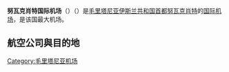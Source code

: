 {{noteTA
|1=zh-cn:努瓦克肖特; zh-tw:諾克少; 
}}
{{Infobox Airport 
| airport_name = <center>努瓦克肖特国际机场<br><small>{{rtl-lang|ar|مطار نواكشوط الدولي}}</small></center>
| IATA         = NKC
| ICAO         = GQNN
| type         = [[民用航空|民用]]
| owner        = 
| operator     = 
| city         = [[毛里塔尼亚|毛里塔尼亚]][[努瓦克肖特|努瓦克肖特]]
| location     = 努瓦克肖特
| elevation    = 2米
| coordinates  = {{Coord|18|05|52.28|N|15|56|52.64|W|type:airport|display=inline,title}}
| website      = 
| metric-elev  = 
| metric-rwy   = 
| r1-number    = 05/23
| r1-length-f  = 11,159
| r1-length-m  = 3,401
| r1-surface   = 瀝青
| r2-number    = 05/23
| r2-length-f  = 7,880
| r2-length-m  = 2,402
| r2-surface   = 瀝青
| stat-year    = 
| stat1-header = 
| stat1-data   = 
| stat2-header = 
| stat2-data   = 
| footnotes    = 
}}

'''努瓦克肖特国际机场'''（{{airport codes|NKC|GQNN}}）（{{lang-ar|{{rtl-lang|ar|مطار نواكشوط الدولي}}}}）是[[毛里塔尼亚伊斯兰共和国|毛里塔尼亚伊斯兰共和国]][[首都|首都]][[努瓦克肖特|努瓦克肖特]]的[[国际机场|国际]][[机场|机场]]，是该国最大机场。

==航空公司與目的地==
{{Airport-dest-list
|{{flagicon|DZA}} [[阿爾及利亞航空|阿爾及利亞航空]]|[[阿爾及爾胡阿里·布邁丁機場|阿爾及爾]]、[[达喀尔-约夫-利奥波德·塞达尔·桑戈尔国际机场|達卡]]
|{{flagicon|FRA}} [[法國航空|法國航空]]| [[巴黎夏尔·戴高乐机场|巴黎-戴高樂]]、[[科纳克里国际机场|柯那克里]]
|{{flagicon|ESP}} {{link-en|加那利航空|Binter Canarias}}|[[大加那利機場|拉斯帕爾馬斯]]
|{{flagicon|MRT}} [[茅利塔尼亞國際航空|茅利塔尼亞國際航空]]|[[阿必尚國際機場|阿必尚]]、[[巴馬科國際機場|巴馬科]]、[[马亚-马亚国际机场|布拉柴維爾]]、[[穆罕默德五世国际机场|卡薩布蘭卡]]、[[科纳克里国际机场|柯那克里]]、[[柯多努國際機場|科托努]]、[[达喀尔-约夫-利奥波德·塞达尔·桑戈尔国际机场|達卡]]、[[大加那利機場|拉斯帕爾馬斯]]、[[努瓦迪布国际机场|努瓦迪布]]、{{link-en|祖埃拉特机场|Tazadit Airport|祖埃拉特}}
|{{flagicon|MAR}} [[摩洛哥皇家航空|摩洛哥皇家航空]]|[[穆罕默德五世国际机场|卡薩布蘭卡]]
|{{flagicon|SEN}} [[塞內加爾航空|塞內加爾航空]]|[[达喀尔-约夫-利奥波德·塞达尔·桑戈尔国际机场|達卡]]
|{{flagicon|TUN}} [[突尼斯航空|突尼斯航空]]| [[突尼斯-迦太基国际机场|突尼斯城]]
|{{flagicon|TUR}} [[土耳其航空|土耳其航空]]| [[阿塔蒂尔克国际机场|伊斯坦堡]]
|{{flagicon|UKR}} [[烏克蘭國際航空|烏克蘭國際航空]]|包機：[[鲍里斯波尔国际机场|基辅-鮑里斯波爾]]
}}
[[Category:毛里塔尼亚机场|Category:毛里塔尼亚机场]]
